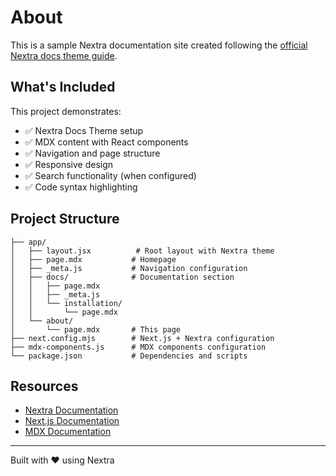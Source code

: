 # About

This is a sample Nextra documentation site created following the [official Nextra docs theme guide](http://nextra.site/docs/docs-theme/start).

## What's Included

This project demonstrates:

- ✅ Nextra Docs Theme setup
- ✅ MDX content with React components
- ✅ Navigation and page structure
- ✅ Responsive design
- ✅ Search functionality (when configured)
- ✅ Code syntax highlighting

## Project Structure

```
├── app/
│   ├── layout.jsx          # Root layout with Nextra theme
│   ├── page.mdx           # Homepage
│   ├── _meta.js           # Navigation configuration
│   ├── docs/              # Documentation section
│   │   ├── page.mdx
│   │   ├── _meta.js
│   │   └── installation/
│   │       └── page.mdx
│   └── about/
│       └── page.mdx       # This page
├── next.config.mjs        # Next.js + Nextra configuration
├── mdx-components.js      # MDX components configuration
└── package.json           # Dependencies and scripts
```

## Resources

- [Nextra Documentation](http://nextra.site/docs)
- [Next.js Documentation](https://nextjs.org/docs)
- [MDX Documentation](https://mdxjs.com/)

---

Built with ❤️ using Nextra 